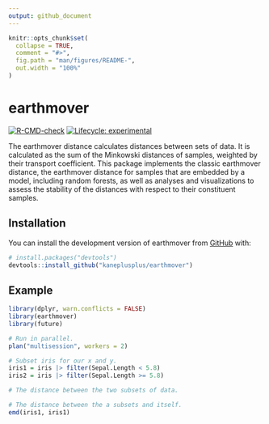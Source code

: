 ```yaml
---
output: github_document
---
```


<!-- README.md is generated from README.Rmd. Please edit that file -->

```r
knitr::opts_chunk$set(
  collapse = TRUE,
  comment = "#>",
  fig.path = "man/figures/README-",
  out.width = "100%"
)
```

# earthmover

<!-- badges: start -->
[![R-CMD-check](https://github.com/kaneplusplus/earthmover/actions/workflows/R-CMD-check.yaml/badge.svg)](https://github.com/kaneplusplus/earthmover/actions/workflows/R-CMD-check.yaml)
[![Lifecycle: experimental](https://img.shields.io/badge/lifecycle-experimental-orange.svg)](https://lifecycle.r-lib.org/articles/stages.html#experimental)
<!-- badges: end -->

The earthmover distance calculates distances between sets of data. It is 
calculated as the sum of the Minkowski distances of samples, weighted by 
their transport coefficient. This package implements the classic earthmover 
distance, the earthmover distance for samples that are embedded by a model, 
including random forests, as well as analyses and visualizations to assess the 
stability of the distances with respect to their constituent samples.

## Installation

You can install the development version of earthmover from [GitHub](https://github.com/) with:

``` r
# install.packages("devtools")
devtools::install_github("kaneplusplus/earthmover")
```

## Example


```r
library(dplyr, warn.conflicts = FALSE)
library(earthmover)
library(future)

# Run in parallel.
plan("multisession", workers = 2)

# Subset iris for our x and y.
iris1 = iris |> filter(Sepal.Length < 5.8)
iris2 = iris |> filter(Sepal.Length >= 5.8)

# The distance between the two subsets of data.

# The distance between the a subsets and itself.
emd(iris1, iris1)
```

